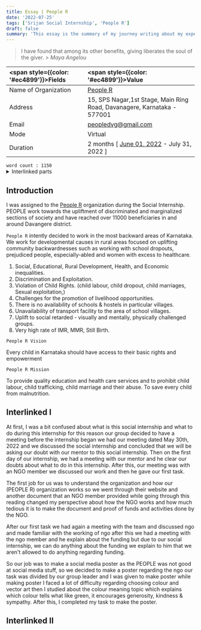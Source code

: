 ```yaml
---
title: Essay | People R
date: '2022-07-25'
tags: ['Srijan Social Internship', 'People R']
draft: false
summary: 'This essay is the summary of my journey writing about my experience in Srijan Social Internship [People R Organization].'
---
```


<blockquote className="mb-12">
  <span style={{ color: '#14a973', fontStyle: 'normal' }}>
    I have found that among its other benefits, giving liberates the soul of the giver.
  </span>
  <cite className="text-[#737789] dark:text-[#d4d4d4]"> > Maya Angelou</cite>
</blockquote>

| <span style={{color: '#ec4899'}}>Fields</span> | <span style={{color: '#ec4899'}}>Value</span>                                                          |
| :--------------------------------------------- | :----------------------------------------------------------------------------------------------------- |
| Name of Organization                           | [People R](https://people.1ngo.in/#Home)                                                               |
| Address                                        | 15, SPS Nagar,1st Stage, Main Ring Road, Davanagere, Karnataka - 577001                                |
| Email                                          | peopledvg@gmail.com                                                                                    |
| Mode                                           | Virtual                                                                                                |
| Duration                                       | 2 months [ [June 01, 2022](https://atiq-urrehaman.vercel.app/blog/july-22/first-day) - July 31, 2022 ] |

<div className="mb-2 flex w-full justify-end">
  <code>word count : 1150</code>
</div>

<details className="mb-12">
<summary style={{color: '#ec4899', cursor: 'pointer'}}>Interlinked parts</summary>

<code>a)</code> How has the course changed you and your perspectives? What are some of the highlights
of your internship- the people you met, the stories you heard and the practical experiences you had?
What are some of the challenges you faced and overcome?

<code>b)</code> Your understanding of the focus area of your internship (For instance health, primary
education, environment, sustainability etc). In this part you will share what have you understood and
how?

<code>c)</code> How do you see yourself making a difference, immediately and in the long term

</details>

## Introduction

I was assigned to the [People R](https://people.1ngo.in/#Home) organization during the Social Internship. PEOPLE work towards the upliftment of discriminated and marginalized sections of society and have reached over 11000 beneficiaries in and around Davangere district.

`People R` intently decided to work in the most backward areas of Karnataka. We work for developmental causes in rural areas focused on uplifting community backwardnesses such as working with school dropouts, prejudiced people, especially-abled and women with excess to healthcare.

1. Social, Educational, Rural Development, Health, and Economic inequalities.
2. Discrimination and Exploitation.
3. Violation of Child Rights. (child labour, child dropout, child marriages, Sexual exploitation,)
4. Challenges for the promotion of livelihood opportunities.
5. There is no availability of schools & hostels in particular villages.
6. Unavailability of transport facility to the area of school villages.
7. Uplift to social retarded - visually and mentally, physically challenged groups.
8. Very high rate of IMR, MMR, Still Birth.

`People R Vision`

Every child in Karnataka should have access to their basic rights and empowerment

`People R Mission`

To provide quality education and health care services and to prohibit child labour, child trafficking, child marriage and their abuse. To save every child from malnutrition.

## Interlinked I

At first, I was a bit confused about what is this social internship and what to do during this internship for this reason our group decided to have a meeting before the internship began we had our meeting dated May 30th, 2022 and we discussed the social internship and concluded that we will be asking our doubt with our mentor to this social internship. Then on the first day of our internship, we had a meeting with our mentor and he clear our doubts about what to do in this internship. After this, our meeting was with an NGO member we discussed our work and then he gave our first task.

The first job for us was to understand the organization and how our (PEOPLE R) organization works so we went through their website and another document that an NGO member provided while going through this reading changed my perspective about how the NGO works and how much tedious it is to make the document and proof of funds and activities done by the NGO.

After our first task we had again a meeting with the team and discussed ngo and made familiar with the working of ngo after this we had a meeting with the ngo member and he explain about the funding but due to our social internship, we can do anything about the funding we explain to him that we aren't allowed to do anything regarding funding.

So our job was to make a social media poster as the PEOPLE was not good at social media stuff, so we decided to make a poster regarding the ngo our task was divided by our group leader and I was given to make poster while making poster I faced a lot of difficulty regarding choosing colour and vector art then I studied about the colour meaning topic which explains which colour tells what like green, it encourages generosity, kindness & sympathy. After this, I completed my task to make the poster.

## Interlinked II
